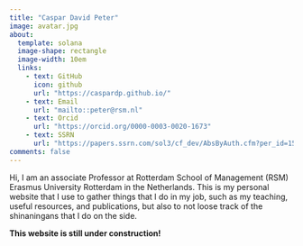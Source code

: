 ```yaml
---
title: "Caspar David Peter"
image: avatar.jpg
about:
  template: solana
  image-shape: rectangle
  image-width: 10em
  links:
    - text: GitHub
      icon: github
      url: "https://caspardp.github.io/"
    - text: Email
      url: "mailto::peter@rsm.nl"
    - text: Orcid
      url: "https://orcid.org/0000-0003-0020-1673"
    - text: SSRN
      url: "https://papers.ssrn.com/sol3/cf_dev/AbsByAuth.cfm?per_id=1589558"
comments: false
---
```



Hi, I am an associate Professor at Rotterdam School of Management (RSM) Erasmus University Rotterdam in the Netherlands. This is my personal website that I use to gather things that I do in my job, such as my teaching, useful resources, and publications, but also to not loose track of the shinaningans that I do on the side. 

**This website is still under construction!**


<!-- On this site I keep a list of [my publications](papers), [presentations](talks), 
and [my CV](cv.pdf), as well as a [technical blog](blog.html). -->

   <!-- - text: LinkedIn
      url: "www.linkedin.com/in/caspar-david-peter-033615211"
          - text: Twitter
      icon: twitter
      url: "https://twitter.com/CDPeter84"
          - text: CV
      url: "CV_academic.pdf" -->
